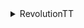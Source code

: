 <details><summary>RevolutionTT</summary>

- Anime
- Appz/Misc
- E-Book
- Games/PC-ISO
- Games/Wii
- Movies/BluRay
- Movies/HDx264
- Movies/SDx264
- Movies/XviD
- Music
- Music/FLAC
- MusicVideos
- TV/DVDR
- TV/HDx264
- TV/Packs
- TV/SDx264
- XXX/0DAY

</details>
